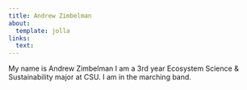```yaml
---
title: Andrew Zimbelman
about: 
  template: jolla 
links:
  text: 
---
```


My name is Andrew Zimbelman I am a 3rd year Ecosystem Science & Sustainability major at CSU. I am in the marching band.

```         
```

